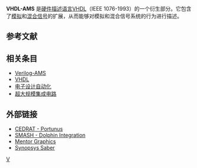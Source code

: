 {{NoteTA
|G1=Electronics
}}
'''VHDL-AMS''' 是[[硬件描述语言|硬件描述语言]][[VHDL|VHDL]]（IEEE 1076-1993）的一个衍生部分。它包含了[[模拟电路|模拟]]和[[混合訊號積體電路|混合信号]]的扩展，从而能够对模拟和混合信号系统的行为进行描述。

== 参考文献 ==
{{reflist}}
 
==相关条目==
* [[Verilog-AMS|Verilog-AMS]]
* [[VHDL|VHDL]]
* [[电子设计自动化|电子设计自动化]]
* [[超大规模集成电路|超大规模集成电路]]

== 外部链接 ==
* [https://web.archive.org/web/20120318021237/http://www.cedrat.com/en/software-solutions/portunus.html CEDRAT - Portunus]
* [https://web.archive.org/web/20080719171624/http://www.dolphin-integration.com/medal/smash/smash_overview.php SMASH - Dolphin Integration]
* [http://www.mentor.com Mentor Graphics] {{Wayback|url=http://www.mentor.com/ |date=20120716225149 }}
* [http://www.synopsys.com/saber Synopsys Saber]{{Wayback|url=http://www.synopsys.com/saber |date=20080829163451 }}

{{可编程逻辑设备}}
[[Category:硬件描述语言|V]]